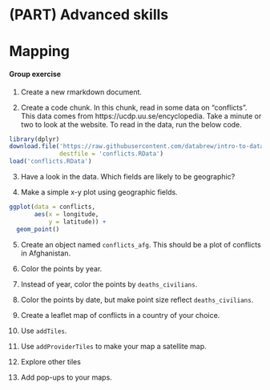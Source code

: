 # (PART) Advanced skills {-}

# Mapping

#### Group exercise  {-}

1. Create a new rmarkdown document.

2. Create a code chunk. In this chunk, read in some data on "conflicts". This data comes from https://ucdp.uu.se/encyclopedia. Take a minute or two to look at the website. To read in the data, run the below code.

```r
library(dplyr)
download.file('https://raw.githubusercontent.com/databrew/intro-to-data-science/main/data/conflicts.RData',
              destfile = 'conflicts.RData')
load('conflicts.RData')
```

3. Have a look in the data. Which fields are likely to be geographic?

4. Make a simple x-y plot using geographic fields.

```r
ggplot(data = conflicts,
       aes(x = longitude,
           y = latitude)) +
  geom_point()
```

5. Create an object named `conflicts_afg`. This should be a plot of conflicts in Afghanistan.

6. Color the points by year.

7. Instead of year, color the points by `deaths_civilians`.

8. Color the points by date, but make point size reflect `deaths_civilians`.

9. Create a leaflet map of conflicts in a country of your choice.

10. Use `addTiles`.

11. Use `addProviderTiles` to make your map a satellite map.

12. Explore other tiles

13. Add pop-ups to your maps.


